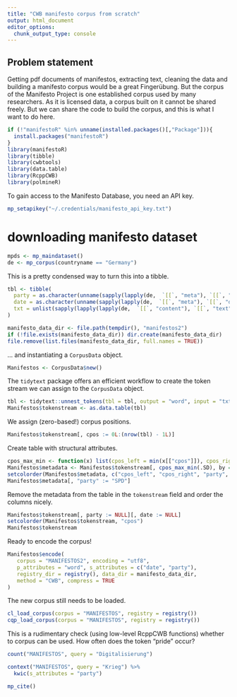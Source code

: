 ```yaml
---
title: "CWB manifesto corpus from scratch"
output: html_document
editor_options: 
  chunk_output_type: console
---
```


## Problem statement

Getting pdf documents of manifestos, extracting text, cleaning the data and building a manifesto corpus would be a great Fingerübung. But the corpus of the Manifesto Project is one established corpus used by many researchers. As it is licensed data, a corpus built on it cannot be shared freely. But we can share the code to build the corpus, and this is what I want to do here.

```r
if (!"manifestoR" %in% unname(installed.packages()[,"Package"])){
  install.packages("manifestoR")
}
library(manifestoR)
library(tibble)
library(cwbtools)
library(data.table)
library(RcppCWB)
library(polmineR)
```

To gain access to the Manifesto Database, you need an API key. 

```r
mp_setapikey("~/.credentials/manifesto_api_key.txt")
```


# downloading manifesto dataset

```r
mpds <- mp_maindataset()
de <- mp_corpus(countryname == "Germany")
```

This is a pretty condensed way to turn this into a tibble.

```r
tbl <- tibble(
  party = as.character(unname(sapply(lapply(de,  `[[`, "meta"), `[[`, "party"))),
  date = as.character(unname(sapply(lapply(de,  `[[`, "meta"), `[[`, "date"))),
  txt = unlist(sapply(lapply(lapply(de,  `[[`, "content"), `[[`, "text"), paste, collapse = "\n"))
)
```


```r
manifesto_data_dir <- file.path(tempdir(), "manifestos2")
if (!file.exists(manifesto_data_dir)) dir.create(manifesto_data_dir)
file.remove(list.files(manifesto_data_dir, full.names = TRUE))
```

... and instantiating a `CorpusData` object.

```r
Manifestos <- CorpusData$new()
```

The `tidytext` package offers an efficient workflow to create the token stream we can assign to the `CorpusData` object.

```r
tbl <- tidytext::unnest_tokens(tbl = tbl, output = "word", input = "txt", to_lower = FALSE)
Manifestos$tokenstream <- as.data.table(tbl)
```

We assign (zero-based!) corpus positions. 

```r
Manifestos$tokenstream[, cpos := 0L:(nrow(tbl) - 1L)]
```

Create table with structural attributes.

```r
cpos_max_min <- function(x) list(cpos_left = min(x[["cpos"]]), cpos_right = max(x[["cpos"]]))
Manifestos$metadata <- Manifestos$tokenstream[, cpos_max_min(.SD), by = c("party", "date")]
setcolorder(Manifestos$metadata, c("cpos_left", "cpos_right", "party", "date"))
Manifestos$metadata[, "party" := "SPD"]
```

Remove the metadata from the table in the `tokenstream` field and order the columns nicely. 

```r
Manifestos$tokenstream[, party := NULL][, date := NULL]
setcolorder(Manifestos$tokenstream, "cpos")
Manifestos$tokenstream
```

Ready to encode the corpus!

```r
Manifestos$encode(
   corpus = "MANIFESTOS2", encoding = "utf8",
   p_attributes = "word", s_attributes = c("date", "party"),
   registry_dir = registry(), data_dir = manifesto_data_dir,
   method = "CWB", compress = TRUE
)
```

The new corpus still needs to be loaded.

```r
cl_load_corpus(corpus = "MANIFESTOS", registry = registry())
cqp_load_corpus(corpus = "MANIFESTOS", registry = registry())
```

This is a rudimentary check (using low-level RcppCWB functions) whether to corpus can be used. How often does the token "pride" occur?

```r
count("MANIFESTOS", query = "Digitalisierung")
```

```r
context("MANIFESTOS", query = "Krieg") %>%
  kwic(s_attributes = "party")
```


```r
mp_cite()
```